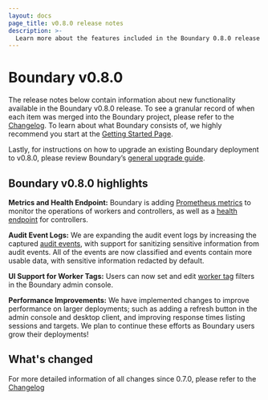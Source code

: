 ```yaml
---
layout: docs
page_title: v0.8.0 release notes
description: >-
  Learn more about the features included in the Boundary 0.8.0 release and discover what has changed.
---
```


# Boundary v0.8.0

The release notes below contain information about new functionality available in the Boundary v0.8.0 release.
To see a granular record of when each item was merged into the Boundary project, please refer to the [Changelog](https://github.com/hashicorp/boundary/blob/main/CHANGELOG.md).
To learn about what Boundary consists of, we highly recommend you start at the [Getting Started Page](/boundary/docs/getting-started).

Lastly, for instructions on how to upgrade an existing Boundary deployment to v0.8.0, please review Boundary’s [general upgrade guide](/boundary/tutorials/oss-configuration/upgrade-version).

## Boundary v0.8.0 highlights

**Metrics and Health Endpoint:** Boundary is adding [Prometheus metrics](/boundary/docs/oss/operations/metrics) to monitor the operations of workers and controllers,
as well as a [health endpoint](/boundary/docs/oss/operations/health) for controllers.

**Audit Event Logs:** We are expanding the audit event logs by increasing the captured [audit events](/boundary/docs/configuration/events/overview),
with support for sanitizing sensitive information from audit events. All of the events are now classified and events contain more usable data, with sensitive information redacted by default.

**UI Support for Worker Tags:** Users can now set and edit [worker tag](/boundary/docs/workers/worker-tags) filters in the Boundary admin console.

**Performance Improvements:** We have implemented changes to improve performance on larger deployments; such as adding a refresh button in the admin console and desktop client,
and improving response times listing sessions and targets. We plan to continue these efforts as Boundary users grow their deployments!


## What's changed

For more detailed information of all changes since 0.7.0, please refer to the [Changelog](https://github.com/hashicorp/boundary/blob/main/CHANGELOG.md)
